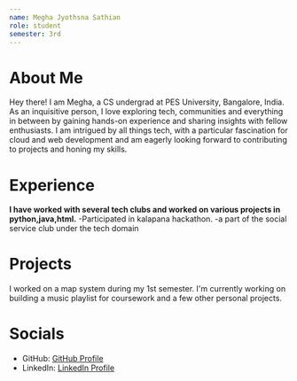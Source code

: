 ```yaml
---
name: Megha Jyothsna Sathian
role: student
semester: 3rd
---
```


# About Me

Hey there! I am Megha, a CS undergrad at PES University, Bangalore, India. As an inquisitive person, I love exploring tech, communities and everything in between by gaining hands-on experience and sharing insights with fellow enthusiasts. I am intrigued by all things tech, with a particular fascination for cloud and web development and am eagerly looking forward to contributing to projects and honing my skills.

# Experience

**I have worked with several tech clubs and worked on various projects in python,java,html.**
-Participated in kalapana hackathon.
-a part of the social service club under the tech domain




# Projects

I worked on a map system during my 1st semester. I'm currently working on building a music playlist for coursework and a few other personal projects.

# Socials

- GitHub: [GitHub Profile](https://github.com/megg003)
- LinkedIn: [LinkedIn Profile](https://www.linkedin.com/in/megha-jyothsna-sathian-919701287?utm_source=share&utm_campaign=share_via&utm_content=profile&utm_medium=android_app)
